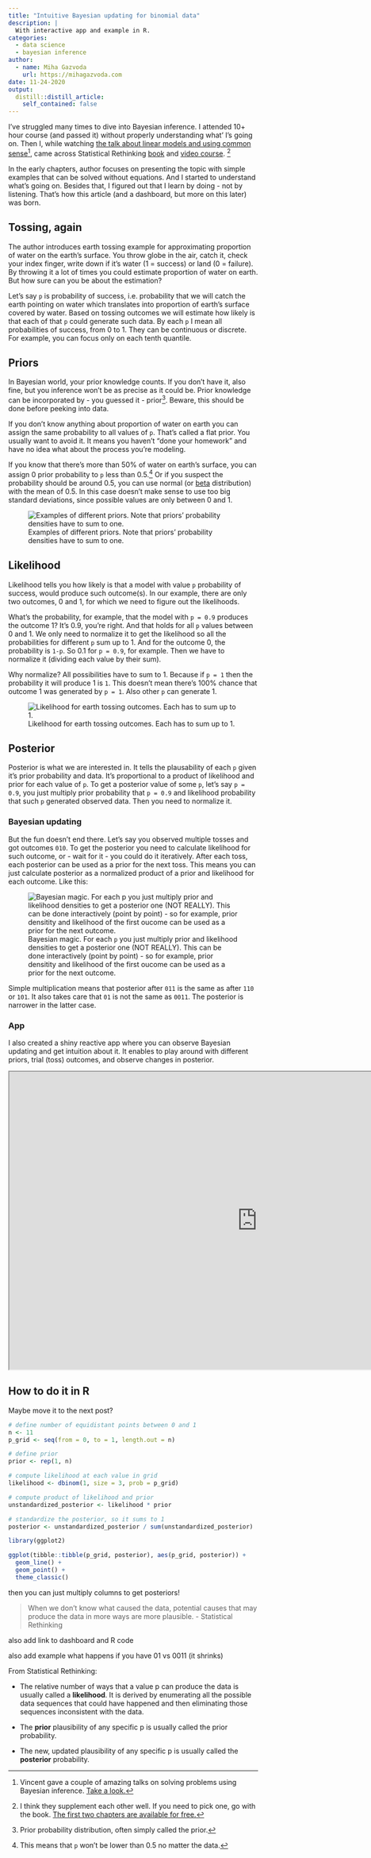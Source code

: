 ```yaml
---
title: "Intuitive Bayesian updating for binomial data"
description: |
  With interactive app and example in R.
categories: 
  - data science
  - bayesian inference
author:
  - name: Miha Gazvoda
    url: https://mihagazvoda.com
date: 11-24-2020
output:
  distill::distill_article:
    self_contained: false
---
```


I've struggled many times to dive into Bayesian inference. I attended 10+ hour course (and passed it) without properly understanding what' I's going on. Then I, while watching [the talk about linear models and using common sense](https://www.youtube.com/watch?v=68ABAU_V8qI)^[Vincent gave a couple of amazing talks on solving problems using Bayesian inference. [Take a look.](https://koaning.io/talks.html)], came across Statistical Rethinking [book](https://xcelab.net/rm/statistical-rethinking/) and [video course](https://www.youtube.com/watch?v=4WVelCswXo4). [^1]

[^1]: I think they supplement each other well. If you need to pick one, go with the book. [The first two chapters are available for free.](http://xcelab.net/rmpubs/sr2/statisticalrethinking2_chapters1and2.pdf) 

In the early chapters, author focuses on presenting the topic with simple examples that can be solved without equations. And I started to understand what's going on. Besides that, I figured out that I learn by doing - not by listening. That's how this article (and a dashboard, but more on this later) was born.

## Tossing, again

The author introduces earth tossing example for approximating proportion of water on the earth's surface. You throw globe in the air, catch it, check your index finger, write down if it's water (1 = success) or land (0 = failure). By throwing it a lot of times you could estimate proportion of water on earth. But how sure can you be about the estimation?

Let's say `p` is probability of success, i.e. probability that we will catch the earth pointing on water which translates into proportion of earth's surface covered by water. Based on tossing outcomes we will estimate how likely is that each of that `p` could generate such data. By each `p` I mean all probabilities of success, from 0 to 1. They can be continuous or discrete. For example, you can focus only on each tenth quantile.

## Priors

In Bayesian world, your prior knowledge counts. If you don't have it, also fine, but you inference won't be as precise as it could be. Prior knowledge can be incorporated by - you guessed it - prior^[Prior probability distribution, often simply called the prior.]. Beware, this should be done before peeking into data. 

If you don't know anything about proportion of water on earth you can assign the same probability to all values of `p`. That's called a flat prior. You usually want to avoid it. It means you haven't "done your homework" and have no idea what about the process you're modeling. 

If you know that there's more than 50% of water on earth's surface, you can assign 0 prior probability to `p` less than 0.5.^[This means that `p` won't be lower than 0.5 no matter the data.] Or if you suspect the probability should be around 0.5, you can use normal (or [beta](https://en.wikipedia.org/wiki/Beta_distribution) distribution) with the mean of 0.5. In this case doesn't make sense to use too big standard deviations, since possible values are only between 0 and 1.

![Examples of different priors. Note that priors' probability densities have to sum to one. ](../../images/bayesian-updating/prior.png)


## Likelihood

Likelihood tells you how likely is that a model with value `p` probability of success, would produce such outcome(s). In our example, there are only two outcomes, 0 and 1, for which we need to figure out the likelihoods. 

What's the probability, for example, that the model with `p = 0.9` produces the outcome 1? It's 0.9, you're right. And that holds for all `p` values between 0 and 1. We only need to normalize it to get the likelihood so all the probabilities for different `p` sum up to 1. And for the outcome 0, the probability is `1-p`. So 0.1 for `p = 0.9`, for example. Then we have to normalize it (dividing each value by their sum). 

Why normalize? All possibilities have to sum to 1. Because if `p = 1` then the probability it will produce 1 is `1`. This doesn't mean there's 100% chance that outcome 1 was generated by `p = 1`. Also other `p` can generate 1. 

![Likelihood for earth tossing outcomes. Each has to sum up to 1.](../../images/bayesian-updating/likelihood.png)

## Posterior

Posterior is what we are interested in. It tells the plausability of each `p` given it's prior probability and data. It's proportional to a product of likelihood and prior for each value of `p`. To get a posterior value of some `p`, let's say `p = 0.9`, you just multiply prior probability that `p = 0.9` and likelihood probability that such `p` generated observed data. Then you need to normalize it. 

### Bayesian updating
But the fun doesn't end there. Let's say you observed multiple tosses and got outcomes `010`. To get the posterior you need to calculate likelihood for such outcome, or - wait for it - you could do it iteratively. After each toss, each posterior can be used as a prior for the next toss. This means you can just calculate posterior as a normalized product of a prior and likelihood for each outcome. Like this:

![Bayesian magic. For each `p` you just multiply prior  and likelihood densities to get a posterior one (NOT REALLY). This can be done interactively (point by point) - so for example, prior densitity and likelihood of the first oucome can be used as a prior for the next outcome.](../../images/bayesian-updating/posterior.png)

Simple multiplication means that posterior after `011` is the same as after `110` or `101`. It also takes care that `01` is not the same as `0011`. The posterior is narrower in the latter case. 

### App

I also created a shiny reactive app where you can observe Bayesian updating and get intuition about it. It enables to play around with different priors, trial (toss) outcomes, and observe changes in posterior. 

<iframe width='1000px' height='600px' src='https://mihagazvoda.shinyapps.io/bayesian-updating/' >
  <p>Bayesian updating for dummies</p>
</iframe>

## How to do it in R
Maybe move it to the next post?

```r
# define number of equidistant points between 0 and 1
n <- 11
p_grid <- seq(from = 0, to = 1, length.out = n)

# define prior
prior <- rep(1, n)

# compute likelihood at each value in grid
likelihood <- dbinom(1, size = 3, prob = p_grid)

# compute product of likelihood and prior
unstandardized_posterior <- likelihood * prior

# standardize the posterior, so it sums to 1
posterior <- unstandardized_posterior / sum(unstandardized_posterior)
```

```r
library(ggplot2)

ggplot(tibble::tibble(p_grid, posterior), aes(p_grid, posterior)) +
  geom_line() +
  geom_point() + 
  theme_classic()
```



then you can just multiply columns to get posteriors!

> When we don't know what caused the data, potential causes that may produce the data in more ways are more plausible. - Statistical Rethinking

also add link to dashboard and R code

also add example what happens if you have 01 vs 0011 (it shrinks)

From Statistical Rethinking:

* The relative number of ways that a value p can produce the data is usually called a **likelihood**. It is derived by enumerating all the possible data sequences that could have happened and then eliminating those sequences inconsistent with the data.

* The **prior** plausibility of any specific p is usually called the prior probability.

* The new, updated plausibility of any specific p is usually called the **posterior** probability.

